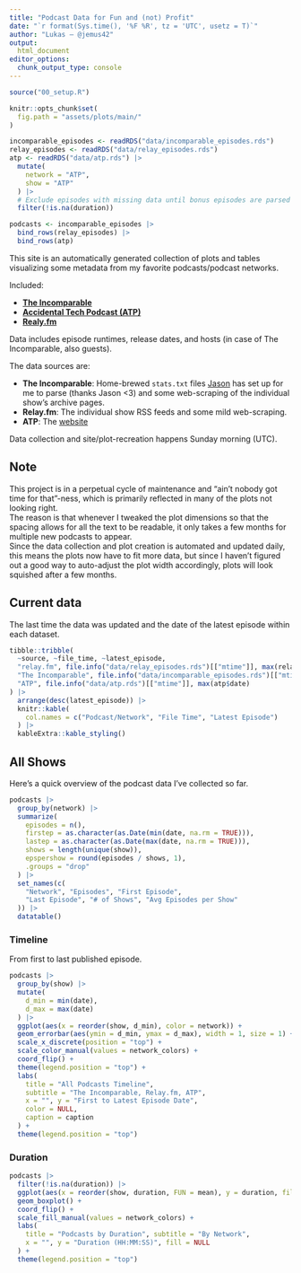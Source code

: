 ```yaml
---
title: "Podcast Data for Fun and (not) Profit"
date: "`r format(Sys.time(), '%F %R', tz = 'UTC', usetz = T)`"
author: "Lukas — @jemus42"
output:
  html_document
editor_options: 
  chunk_output_type: console
---
```


```r
source("00_setup.R")

knitr::opts_chunk$set(
  fig.path = "assets/plots/main/"
)

incomparable_episodes <- readRDS("data/incomparable_episodes.rds")
relay_episodes <- readRDS("data/relay_episodes.rds")
atp <- readRDS("data/atp.rds") |>
  mutate(
    network = "ATP",
    show = "ATP"
  ) |>
  # Exclude episodes with missing data until bonus episodes are parsed properly
  filter(!is.na(duration))

podcasts <- incomparable_episodes |>
  bind_rows(relay_episodes) |>
  bind_rows(atp)
```

This site is an automatically generated collection of plots and tables visualizing some metadata from my favorite podcasts/podcast networks.  

Included:

- [**The Incomparable**](https://www.theincomparable.com/)
- [**Accidental Tech Podcast (ATP)**](https://atp.fm/)
- [**Realy.fm**](https://www.relay.fm/)

Data includes episode runtimes, release dates, and hosts (in case of The Incomparable, also guests). 

The data sources are:

- **The Incomparable**: Home-brewed `stats.txt` files [Jason](https://twitter.com/jsnell) has set up for me to parse (thanks Jason <3) and some web-scraping of the individual show's archive pages.
- **Relay.fm**: The individual show RSS feeds and some mild web-scraping.
- **ATP**: The [website](https://atp.fm)

Data collection and site/plot-recreation happens Sunday morning  (UTC).

## Note

This project is in a perpetual cycle of maintenance and "ain't nobody got time for that"-ness, which is primarily reflected in many of the plots not looking right.  
The reason is that whenever I tweaked the plot dimensions so that the spacing allows for all the text to be readable, it only takes a few months for multiple new podcasts to appear.  
Since the data collection and plot creation is automated and updated daily, this means the plots now have to fit more data, but since I haven't figured out a good way to auto-adjust the plot width accordingly, plots will look squished after a few months.  

## Current data

The last time the data was updated and the date of the latest episode within each dataset.

```r
tibble::tribble(
  ~source, ~file_time, ~latest_episode,
  "relay.fm", file.info("data/relay_episodes.rds")[["mtime"]], max(relay_episodes$date),
  "The Incomparable", file.info("data/incomparable_episodes.rds")[["mtime"]], max(incomparable_episodes$date),
  "ATP", file.info("data/atp.rds")[["mtime"]], max(atp$date)
) |>
  arrange(desc(latest_episode)) |>
  knitr::kable(
    col.names = c("Podcast/Network", "File Time", "Latest Episode")
  ) |>
  kableExtra::kable_styling()
```

## All Shows

Here's a quick overview of the podcast data I've collected so far.  

```r
podcasts |>
  group_by(network) |>
  summarize(
    episodes = n(),
    firstep = as.character(as.Date(min(date, na.rm = TRUE))),
    lastep = as.character(as.Date(max(date, na.rm = TRUE))),
    shows = length(unique(show)),
    epspershow = round(episodes / shows, 1),
    .groups = "drop"
  ) |>
  set_names(c(
    "Network", "Episodes", "First Episode",
    "Last Episode", "# of Shows", "Avg Episodes per Show"
  )) |>
  datatable()
```

### Timeline

From first to last published episode.

```r
podcasts |>
  group_by(show) |>
  mutate(
    d_min = min(date),
    d_max = max(date)
  ) |>
  ggplot(aes(x = reorder(show, d_min), color = network)) +
  geom_errorbar(aes(ymin = d_min, ymax = d_max), width = 1, size = 1) +
  scale_x_discrete(position = "top") +
  scale_color_manual(values = network_colors) +
  coord_flip() +
  theme(legend.position = "top") +
  labs(
    title = "All Podcasts Timeline",
    subtitle = "The Incomparable, Relay.fm, ATP",
    x = "", y = "First to Latest Episode Date",
    color = NULL,
    caption = caption
  ) +
  theme(legend.position = "top")
```


### Duration

```r
podcasts |>
  filter(!is.na(duration)) |>
  ggplot(aes(x = reorder(show, duration, FUN = mean), y = duration, fill = network)) +
  geom_boxplot() +
  coord_flip() +
  scale_fill_manual(values = network_colors) +
  labs(
    title = "Podcasts by Duration", subtitle = "By Network",
    x = "", y = "Duration (HH:MM:SS)", fill = NULL
  ) +
  theme(legend.position = "top")
```
